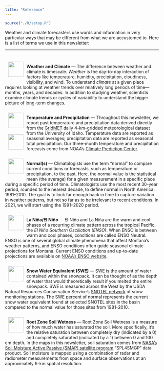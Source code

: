 ```yaml
---
title: "Reference"
---
```


```r
source("./R/setup.R")
```

Weather and climate forecasters use words and information in very particular ways that may be different from what we are accustomed to. Here is a list of terms we use in this newsletter:
  
<hr>

<div style="-webkit-columns: 3 250px;-moz-columns: 3 250px;columns: 3 250px;">

![](./icons/normals.svg){style="height:50px; margin:10px 10px; float:left;"}<br>**Weather and Climate** --- The difference between weather and climate is timescale. *Weather* is the day-to-day interaction of factors like temperature, humidity, precipitation, cloudiness, visibility, and wind. To understand *climate* at a given place requires looking at weather trends over relatively long periods of time---months, years, and decades. In addition to studying weather, scientists examine climate trends or cycles of variability to understand the bigger picture of long-term changes.

<div class="clearfix"></div>

<div style="float:left;">
![](./icons/temperature.svg){style="height:50px; margin:10px 10px; float:left;"}
<div class="clearfix"></div>
![](./icons/precipitation.svg){style="height:50px; margin:10px 10px; float:left;"}
</div>
<br>**Temperature and Precipitation** --- Throughout this newsletter, we report past temperature and precipitation data derived directly from the [GridMET](http://www.climatologylab.org/gridmet.html) daily 4-km-gridded meteorological dataset from the University of Idaho. Temperature data are reported as seasonal averages; precipitation data are reported as seasonal total precipitation. Our three-month temperature and precipitation forecasts come from NOAA's [Climate Prediction Center](https://www.cpc.ncep.noaa.gov/).

<div class="clearfix"></div>

![](./icons/normals.svg){style="height:50px; margin:10px 10px; float:left;"}<br>**Normal(s)** --- Climatologists use the term "normal" to compare current conditions or forecasts, such as  temperature or precipitation, to the past. Here, the normal value is the statistical mean (the average) for a given measurement in a specific place during a specific period of time. Climatologists use the most recent 30-year period, rounded to the nearest decade, to define normal in North America: 1981--2010. The goal is to look far enough back in time to capture variation in weather patterns, but not so far as to be irrelevant to recent conditions. In 2021, we will start using the 1991--2020 period.
<!-- The median is the middle value among observed values when arranged from smallest to largest. 50 percent of the values are above the median, and 50 percent are below it. -->

<!-- <div class="clearfix"></div> -->

<!-- ![](./icons/drought.svg){style="height:50px; margin:10px 10px; float:left;"}<br>**Drought** --- The US Drought Monitor identifies general areas of drought and labels them by intensity. Maps of drought intensity are used by policy-makers, resource managers, and agricultural producers to make decisions. More information about the US Drought Monitor can be found at the [US Drought Monitor website](https://droughtmonitor.unl.edu/). -->

<div class="clearfix"></div>

![](./icons/enso.svg){style="height:50px; margin:10px 10px; float:left;"}<br>**La Niña/El Niño** --- El Niño and La Niña are the warm and cool phases of a recurring climate pattern across the tropical Pacific, the *El Niño Southern Oscillation (ENSO)*. When ENSO is between warm and cool phases, conditions are called ENSO Neutral. ENSO is one of several global climate phenomena that affect Montana's weather patterns, and ENSO conditions often guide seasonal climate projections for Montana. Current ENSO conditions and up-to-date projections are available on [NOAA's ENSO website](https://www.climate.gov/enso).

<!-- <div class="clearfix"></div> -->

![](./icons/swe.svg){style="height:50px; margin:10px 10px; float:left;"}<br>**Snow Water Equivalent (SWE)** --- SWE is the amount of water contained within the snowpack. It can be thought of as the depth of water that would theoretically result if you melted the entire snowpack. SWE is measured across the West by the USDA Natural Resources Conservation Service's [SNOTEL network](https://www.wcc.nrcs.usda.gov/about/mon_automate.html) of snow monitoring stations. The SWE percent of normal represents the current snow water equivalent found at selected SNOTEL sites in the basin compared to the normal value for those sites from 1981--2010.

<div class="clearfix"></div>

<!-- ![](./icons/midcentury.svg){style="height:50px; margin:10px 10px; float:left;"}<br>**Mid-century Projections** --- We present temperature and precipitation projections for the mid-century, or AD 2040--2069. These projections are *ensemble projections*: averages of 20 global climate models that were run as part of the [Coupled Model Intercomparison Project Phase 5 (CMIP5)](https://cmip.llnl.gov/cmip5/). All models have uncertainty; climate scientists use ensembles as a way of increasing confidence in future climate projections. The projections were downscaled to the same 4-km grid as used for the [GridMET](http://www.climatologylab.org/gridmet.html) gridded weather dataset from the University of Idaho. More information on the downscaling method and the raw data for each of the projections can be found at [https://climate.northwestknowledge.net/MACA/](https://climate.northwestknowledge.net/MACA/). -->

<div class="clearfix"></div>

![](./icons/soil_saturation.svg){style="height:50px; margin:10px 10px; float:left;"}<br>**Root Zone Soil Wetness** --- Root Zone Soil Wetness is a measure of how much water has saturated the soil.  More specifically, it’s the relative saturation between completely dry (indicated by a 0) and completely saturated (indicated by a 1) between 0 and 100 cm depth. In the maps in this newsletter, soil saturation comes from [NASA’s Soil Moisture Active Passive (SMAP) satellite program](https://smap.jpl.nasa.gov) "SPL4SMGP" data product. Soil moisture is mapped using a combination of radar and radiometer measurements from space and surface observations at an approximately 9-km spatial resolution.

<div class="clearfix"></div>

<!-- ![](./icons/soil_saturation.svg){style="height:50px; margin:10px 10px; float:left;"}<br>**Evapotranspiration** --- Evapotranspiration (ET) is a joint measure of evaporation of water from the Earth's surface, and plant transpiration, or water vapor that exits a plant's leaves during the process of photosynthesis. ET is one of the factors that climatologists look at when assessing and predicting drought. When atmospheric demand for water is high (i.e., when the air is dry), ET should be high. If ET is low, this might indicate that there is not enough water available to plants to support photosynthesis. In the maps in this newsletter, ET comes from the [MODIS Global Evapotranspiration Project](http://www.ntsg.umt.edu/project/modis/mod16.php), run in part by the Numerical Terradynamic Simulation Group at the University of Montana. ET is mapped at an approximately 4-km spatial resolution. -->

<!-- <div class="clearfix"></div> -->



<!-- ![](./icons/soil_conditions.svg){style="height:50px; margin:10px 10px; float:left;"}<br>**Soil Conditions** --- -->

<!-- <div class="clearfix"></div> -->

<!-- - *Very poor*: Extreme degree of loss to yield potential. Pastures provide little or no feed. -->

<!-- - *Very short*: Within the top 6" of soil, moisture supply is considerably less than what is required for normal plant development. -->

<!-- Please go to [the USDA National Crop Progress website](https://www.nass.usda.gov/Publications/National_Crop_Progress/Terms_and_Definitions/index.php) for more soil condition and crop definitions. -->

<!-- <div class="clearfix"></div> -->

<!-- ![](./icons/flash_drought.svg){style="height:50px; margin:10px 10px; float:left;"}<br>**Flash drought** --- Short periods of no rainfall and/or warm temperatures that induce low and rapidly decreasing soil moisture. -->

<!-- <div class="clearfix"></div> -->



</div>
